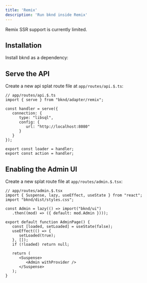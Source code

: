 ```yaml
---
title: 'Remix'
description: 'Run bknd inside Remix'
---
```


<Note>
   Remix SSR support is currently limited.
</Note>

## Installation
Install bknd as a dependency:
<InstallBknd />

## Serve the API
Create a new api splat route file at `app/routes/api.$.ts`:
``` tsx
// app/routes/api.$.ts
import { serve } from "bknd/adapter/remix";

const handler = serve({
   connection: {
      type: "libsql",
      config: {
         url: "http://localhost:8080"
      }
   }
});

export const loader = handler;
export const action = handler;
```

## Enabling the Admin UI
Create a new splat route file at `app/routes/admin.$.tsx`:
```tsx
// app/routes/admin.$.tsx
import { Suspense, lazy, useEffect, useState } from "react";
import "bknd/dist/styles.css";

const Admin = lazy(() => import("bknd/ui")
   .then((mod) => ({ default: mod.Admin })));

export default function AdminPage() {
   const [loaded, setLoaded] = useState(false);
   useEffect(() => {
      setLoaded(true);
   }, []);
   if (!loaded) return null;

   return (
      <Suspense>
         <Admin withProvider />
      </Suspense>
   );
}

```